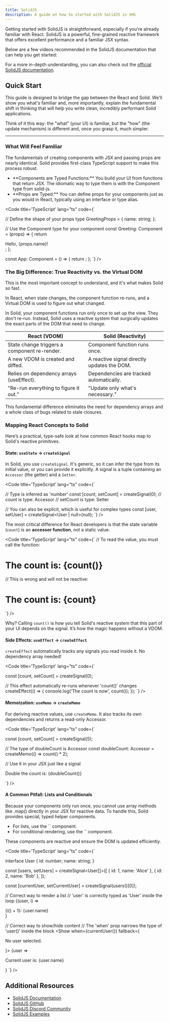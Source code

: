 ```yaml
---
title: SolidJS
description: A guide on how to started with SolidJS in VHS
---
```


Getting started with SolidJS is straightforward, especially if you're already familiar with React. SolidJS is a powerful, fine-grained reactive framework that offers excellent performance and a familiar JSX syntax.

Below are a few videos recommended in the SolidJS documentation that can help you get started:



<VideoPlayer link="https://www.youtube.com/watch?v=hw3Bx5vxKl0" />

<VideoPlayer link="https://www.youtube.com/watch?v=cELFZQAMdhQ" />

For a more in-depth understanding, you can also check out the <a href="https://www.solidjs.com/guides/getting-started">official SolidJS documentation</a>.

## Quick Start

This guide is designed to bridge the gap between the React and Solid. We'll show you what's familiar and, more importantly, explain the fundamental shift in thinking that will help you write clean, incredibly performant Solid applications. 

Think of it this way: the "what" (your UI) is familiar, but the "how" (the update mechanism) is different and, once you grasp it, much simpler.

---

### What Will Feel Familiar

The fundamentals of creating components with JSX and passing props are nearly identical. Solid provides first-class TypeScript support to make this process robust.
<ul class="list-disc pl-8">
  <li>**Components are Typed Functions:** You build your UI from functions that return JSX. The idiomatic way to type them is with the Component type from solid-js.</li>
  <li>**Props are Typed:** You can define props for your components just as you would in React, typically using an interface or type alias.</li>
</ul>


<Code title='TypeScript' lang="ts" code={`

// Define the shape of your props
type GreetingProps = {
    name: string;
};

// Use the Component<T> type for your component
const Greeting: Component<GreetingProps> = (props) => {
    return <div>Hello, {props.name}!</div>;
};

const App: Component = () => {
    return <Greeting name="Solid Developer" />;
};
`} />

### The Big Difference: True Reactivity vs. the Virtual DOM

This is the most important concept to understand, and it's what makes Solid so fast.

In React, when state changes, the component function re-runs, and a Virtual DOM is used to figure out what changed.

In Solid, your component functions run only once to set up the view. They don't re-run. Instead, Solid uses a reactive system that surgically updates the exact parts of the DOM that need to change.

<table class="bg-[var(--code-background)] rounded-md">
    <thead>
        <tr>
            <th>React (VDOM)</th>
            <th>Solid (Reactivity)</th>
        </tr>
    </thead>
    <tbody>
        <tr>
            <td>State change triggers a component re-render.</td>
            <td>Component function runs once.</td>
        </tr>
        <tr>
            <td>A new VDOM is created and diffed.</td>
            <td>A reactive signal directly updates the DOM.</td>
        </tr>
        <tr>
            <td>Relies on dependency arrays (useEffect).</td>
            <td>Dependencies are tracked automatically.</td>
        </tr>
        <tr>
            <td>"Re-run everything to figure it out."</td>
            <td>"Update only what's necessary."</td>
        </tr>
    </tbody>
</table>

This fundamental difference eliminates the need for dependency arrays and a whole class of bugs related to stale closures.

### Mapping React Concepts to Solid

Here’s a practical, type-safe look at how common React hooks map to Solid's reactive primitives.

#### State: `useState` → `createSignal`

In Solid, you use `createSignal`. It's generic, so it can infer the type from its initial value, or you can provide it explicitly. A signal is a tuple containing an `Accessor` (the getter) and a `Setter`.

<Code title='TypeScript' lang="ts" code={`

// Type is inferred as 'number'
const [count, setCount] = createSignal(0);
// count is type: Accessor<number>
// setCount is type: Setter<number>

// You can also be explicit, which is useful for complex types
const [user, setUser] = createSignal<User | null>(null);
`} />

The most critical difference for React developers is that the state variable (`count`) is an **accessor function**, not a static value.

<Code title='TypeScript' lang="ts" code={`
// To read the value, you must call the function:
<h1>The count is: {count()}</h1>

// This is wrong and will not be reactive:
<h1>The count is: {count}</h1>
`} />

Why? Calling `count()` is how you tell Solid's reactive system that this part of your UI depends on the signal. It’s how the magic happens without a VDOM.

#### Side Effects: `useEffect` → `createEffect`

`createEffect` automatically tracks any signals you read inside it. No dependency array needed!

<Code title='TypeScript' lang="ts" code={`

const [count, setCount] = createSignal(0);

// This effect automatically re-runs whenever 'count()' changes
createEffect(() => {
    console.log('The count is now', count());
});
`} />

#### Memoization: `useMemo` → `createMemo`

For deriving reactive values, use `createMemo`. It also tracks its own dependencies and returns a read-only Accessor.

<Code title='TypeScript' lang="ts" code={`

const [count, setCount] = createSignal(5);

// The type of doubleCount is Accessor<number>
const doubleCount: Accessor<number> = createMemo(() => count() * 2);

// Use it in your JSX just like a signal
<p>Double the count is: {doubleCount()}</p>
`} />

#### A Common Pitfall: Lists and Conditionals

Because your components only run once, you cannot use array methods like .map() directly in your JSX for reactive data. To handle this, Solid provides special, typed helper components.

<ul class="list-disc pl-8">
  <li>For lists, use the `<For>` component.</li>
  <li>For conditional rendering, use the `<Show>` component.</li>
</ul>

These components are reactive and ensure the DOM is updated efficiently.

<Code title='TypeScript' lang="ts" code={`

interface User {
    id: number;
    name: string;
}

const [users, setUsers] = createSignal<User[]>([
    { id: 1, name: 'Alice' },
    { id: 2, name: 'Bob' },
]);

const [currentUser, setCurrentUser] = createSignal<User>(users()[0]);

// Correct way to render a list
// 'user' is correctly typed as 'User' inside the loop
<For each={users()}>
    {(user, i) => <div>{i() + 1}: {user.name}</div>}
</For>

// Correct way to show/hide content
// The 'when' prop narrows the type of 'user()' inside the block
<Show when={currentUser()} fallback={<p>No user selected.</p>}>
    {user => <p>Current user is: {user.name}</p>}
</Show>
`} />

## Additional Resources

- [SolidJS Documentation](https://www.solidjs.com/docs)
- [SolidJS GitHub](https://github.com/solidjs/solid)
- [SolidJS Discord Community](https://discord.com/invite/solidjs)
- [SolidJS Examples](https://www.solidjs.com/examples)